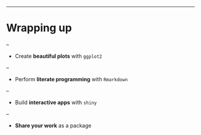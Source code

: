 

---

# Wrapping up

--

- Create __beautiful plots__ with `ggplot2`

--

- Perform __literate programming__ with `Rmarkdown`

--

- Build __interactive apps__ with `shiny`

--

- __Share your work__ as a package
